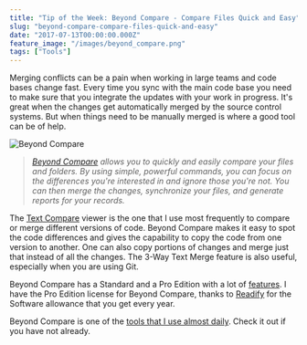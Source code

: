 ```yaml
---
title: "Tip of the Week: Beyond Compare - Compare Files Quick and Easy"
slug: "beyond-compare-compare-files-quick-and-easy"
date: "2017-07-13T00:00:00.000Z"
feature_image: "/images/beyond_compare.png"
tags: ["Tools"]
---
```


Merging conflicts can be a pain when working in large teams and code bases change fast. Every time you sync with the main code base you need to make sure that you integrate the updates with your work in progress. It's great when the changes get automatically merged by the source control systems. But when things need to be manually merged is where a good tool can be of help.

![Beyond Compare](/images/beyond_compare.png)

> _[Beyond Compare](http://www.scootersoftware.com/index.php) allows you to quickly and easily compare your files and folders. By using simple, powerful commands, you can focus on the differences you're interested in and ignore those you're not. You can then merge the changes, synchronize your files, and generate reports for your records._

The [Text Compare](http://www.scootersoftware.com/features.php?zz=features_multifaceted) viewer is the one that I use most frequently to compare or merge different versions of code. Beyond Compare makes it easy to spot the code differences and gives the capability to copy the code from one version to another. One can also copy portions of changes and merge just that instead of all the changes. The 3-Way Text Merge feature is also useful, especially when you are using Git.

Beyond Compare has a Standard and a Pro Edition with a lot of [features](http://www.scootersoftware.com/features.php?zz=features_list). I have the Pro Edition license for Beyond Compare, thanks to [Readify](/posts/finding-a-job-abroad/) for the Software allowance that you get every year.

Beyond Compare is one of the [tools that I use almost daily](/posts/tools-that-I-use/). Check it out if you have not already.